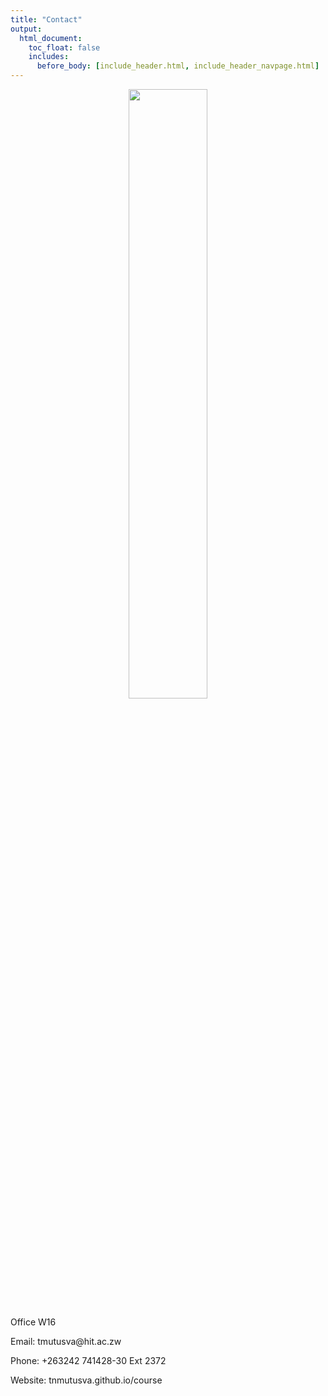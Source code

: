 ```yaml
---
title: "Contact"
output:
  html_document:
    toc_float: false
    includes:
      before_body: [include_header.html, include_header_navpage.html]
---
```


<center>
![](rtnm.png){ width=50% }
</center>



Office W16

Email: tmutusva@hit.ac.zw

Phone: +263242 741428-30 Ext 2372

Website: tnmutusva.github.io/course
